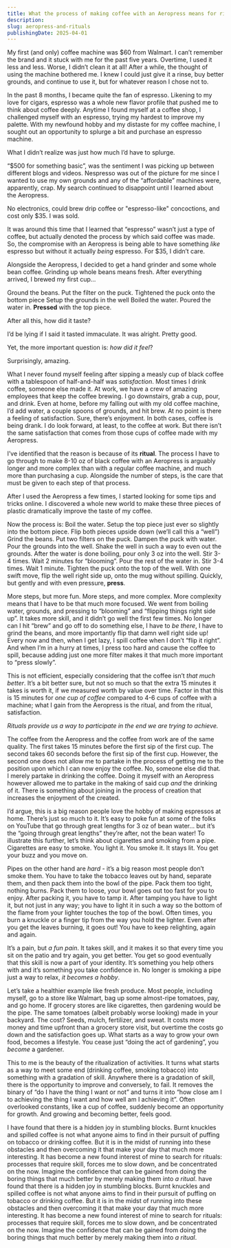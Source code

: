 ```yaml
---
title: What the process of making coffee with an Aeropress means for rituals
description:
slug: aeropress-and-rituals
publishingDate: 2025-04-01
---
```

My first (and only) coffee machine was $60 from Walmart. I can’t remember the brand and it stuck with me for the past five years. Overtime, I used it less and less. Worse, I didn’t clean it at all! After a while, the thought of using the machine bothered me. I knew I could just give it a rinse, buy better grounds, and continue to use it, but for whatever reason I chose not to.

In the past 8 months, I became quite the fan of espresso. Likening to my love for cigars, espresso was a whole new flavor profile that pushed me to think about coffee deeply. Anytime I found myself at a coffee shop, I challenged myself with an espresso, trying my hardest to improve my palette. With my newfound hobby and my distaste for my coffee machine, I sought out an opportunity to splurge a bit and purchase an espresso machine.

What I didn’t realize was just how much I’d have to splurge.

“$500 for something basic”, was the sentiment I was picking up between different blogs and videos. Nespresso was out of the picture for me since I wanted to use my own grounds and any of the “affordable” machines were, apparently, crap. My search continued to disappoint until I learned about the Aeropress.

No electronics, could brew drip coffee or "espresso-like" concoctions, and cost only $35. I was sold.

It was around this time that I learned that “espresso” wasn’t just a type of coffee, but actually denoted the process by which said coffee was made. So, the compromise with an Aeropress is being able to have something *like* espresso but without it actually *being* espresso. For $35, I didn’t care.

Alongside the Aeropress, I decided to get a hand grinder and some whole bean coffee. Grinding up whole beans means fresh. After everything arrived, I brewed my first cup…

Ground the beans.
Put the filter on the puck.
Tightened the puck onto the bottom piece
Setup the grounds in the well
Boiled the water.
Poured the water in.
**Pressed** with the top piece.

After all this, how did it taste?

I’d be lying if I said it tasted immaculate. It was alright. Pretty good.

Yet, the more important question is: *how did it feel*?

Surprisingly, amazing.

What I never found myself feeling after sipping a measly cup of black coffee with a tablespoon of half-and-half was *satisfaction*. Most times I drink coffee, someone else made it. At work, we have a crew of amazing employees that keep the coffee brewing. I go downstairs, grab a cup, pour, and drink. Even at home, before my falling out with my old coffee machine, I’d add water, a couple spoons of grounds, and hit brew. At no point is there a feeling of satisfaction. Sure, there’s enjoyment. In both cases, coffee is being drank. I do look forward, at least, to the coffee at work. But there isn’t the same satisfaction that comes from those cups of coffee made with my Aeropress.

I’ve identified that the reason is because of its **ritual**. The process I have to go through to make 8-10 oz of black coffee with an Aeropress is arguably longer and more complex than with a regular coffee machine, and much more than purchasing a cup.
Alongside the number of steps, is the care that must be given to each step of that process.

After I used the Aeropress a few times, I started looking for some tips and tricks online. I discovered a whole new world to make these three pieces of plastic dramatically improve the taste of my coffee.

Now the process is:
Boil the water.
Setup the top piece just ever so slightly into the bottom piece.
Flip both pieces upside down (we’ll call this a “well”)
Grind the beans.
Put two filters on the puck.
Dampen the puck with water.
Pour the grounds into the well.
Shake the well in such a way to even out the grounds.
After the water is done boiling, pour only 3 oz into the well.
Stir 3-4 times.
Wait 2 minutes for “blooming”.
Pour the rest of the water in.
Stir 3-4 times.
Wait 1 minute.
Tighten the puck onto the top of the well.
With one swift move, flip the well right side up, onto the mug without spilling.
Quickly, but gently and with even pressure, **press**.

More steps, but more fun. More steps, and more complex. More complexity means that I have to be that much more focused. We went from boiling water, grounds, and pressing to “blooming” and “flipping things right side up”. It takes more skill, and it didn’t go well the first few times. No longer can I hit “brew” and go off to do something else, I have to *be there*, I have to grind the beans, and more importantly flip that damn well right side up! Every now and then, when I get lazy, I spill coffee when I don’t “flip it right”. And when I’m in a hurry at times, I press too hard and cause the coffee to spill, because adding just one more filter makes it that much more important to “press slowly”.

This is not efficient, especially considering that the coffee isn’t *that much better*. It’s a bit better sure, but not so much so that the extra 15 minutes it takes is worth it, if we measured worth by value over time. Factor in that this is 15 minutes for *one cup of coffee* compared to 4-6 cups of coffee with a machine; what I gain from the Aeropress is the ritual, and from the ritual, satisfaction.

*Rituals provide us a way to participate in the end we are trying to achieve.*

The coffee from the Aeropress and the coffee from work are of the same quality. The first takes 15 minutes before the first sip of the first cup. The second takes 60 seconds before the first sip of the first cup. However, the second one does not allow me to partake in the process of getting me to the position upon which I can now enjoy the coffee. No, someone else did that. I merely partake in drinking the coffee. Doing it myself with an Aeropress however allowed me to partake in the making of said cup *and* the drinking of it. There is something about joining in the process of creation that increases the enjoyment of the created.

I’d argue, this is a big reason people love the hobby of making espressos at home. There’s just so much to it. It’s easy to poke fun at some of the folks on YouTube that go through great lengths for 3 oz of bean water… but it’s the “going through great lengths” they’re after, not the bean water! To illustrate this further, let’s think about cigarettes and smoking from a pipe. Cigarettes are easy to smoke. You light it. You smoke it. It stays lit. You get your buzz and you move on.

Pipes on the other hand are *hard* - it’s a big reason most people don’t smoke them. You have to take the tobacco leaves out by hand, separate them, and then pack them into the bowl of the pipe. Pack them too tight, nothing burns. Pack them to loose, your bowl goes out too fast for you to enjoy. After packing it, you have to tamp it. After tamping you have to light it, but not just in any way; you have to light it in such a way so the bottom of the flame from your lighter touches the top of the bowl. Often times, you burn a knuckle or a finger tip from the way you hold the lighter. Even after you get the leaves burning, it goes out! You have to keep relighting, again and again.

It’s a pain, but *a fun pain*. It takes skill, and it makes it so that every time you sit on the patio and try again, you get better. You get so good eventually that this skill is now a part of your identity. It’s something you help others with and it’s something you take confidence in. No longer is smoking a pipe just a way to relax, *it becomes a hobby*.

Let’s take a healthier example like fresh produce. Most people, including myself, go to a store like Walmart, bag up some almost-ripe tomatoes, pay, and go home. If grocery stores are like cigarettes, then gardening would be the pipe. The same tomatoes (albeit probably worse looking) made in your backyard. The cost? Seeds, mulch, fertilizer, and sweat. It costs more money and time upfront than a grocery store visit, but overtime the costs go down and the satisfaction goes up. What starts as a way to grow your own food, becomes a lifestyle. You cease just “doing the act of gardening”, you *become* a gardener.

This to me is the beauty of the ritualization of activities. It turns what starts as a way to meet some end (drinking coffee, smoking tobacco) into something with a gradation of skill. Anywhere there is a gradation of skill, there is the opportunity to improve and conversely, to fail. It removes the binary of “do I have the thing I want or not” and turns it into “how close am I to achieving the thing I want and how well am I achieving it”. Often overlooked constants, like a cup of coffee, suddenly become an opportunity for growth. And growing and becoming better, feels good.

I have found that there is a hidden joy in stumbling blocks. Burnt knuckles and spilled coffee is not what anyone aims to find in their pursuit of puffing on tobacco or drinking coffee. But it is in the midst of running into these obstacles and then overcoming it that make your day that much more interesting. It has become a new found interest of mine to search for rituals: processes that require skill, forces me to slow down, and be concentrated on the now. Imagine the confidence that can be gained from doing the boring things that much better by merely making them into *a ritual*. have found that there is a hidden joy in stumbling blocks. Burnt knuckles and spilled coffee is not what anyone aims to find in their pursuit of puffing on tobacco or drinking coffee. But it is in the midst of running into these obstacles and then overcoming it that make your day that much more interesting. It has become a new found interest of mine to search for rituals: processes that require skill, forces me to slow down, and be concentrated on the now. Imagine the confidence that can be gained from doing the boring things that much better by merely making them into *a ritual*.